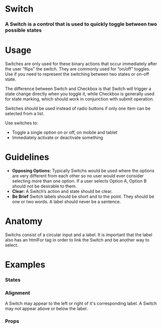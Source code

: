 
<Meta title="Data Entry|Switch" component={Switch} />

# Switch

### A Switch is a control that is used to quickly toggle between two possible states

<Preview withToolbar>
  <Story name="Standard">
    <Switch label="Switch" />
  </Story>
</Preview>

# Usage

Switches are only used for these binary actions that occur immediately after the user “flips” the switch. They are commonly used for “on/off” toggles.
Use if you need to represent the switching between two states or on-off state.

The difference between Switch and Checkbox is that Switch will trigger a state change directly when you toggle it, while Checkbox is generally used for state marking, which should work in conjunction with submit operation.

Switches should be used instead of radio buttons if only one item can be selected from a list.

Use switches to:

- Toggle a single option on or off, on mobile and tablet
- Immediately activate or deactivate something


# Guidelines

- **Opposing Options:**
  Typically Switchs would be used where the options are very different from each other so no user would ever consider selecting more than one option. If a user selects Option A, Option B should not be desirable to them.
- **Clear:**
  A Switch’s action and state should be clear.
- **Be Brief**
  Switch labels should be short and to the point. They should be one or two words. A label should never be a sentence.

# Anatomy

Switchs consist of a circular input and a label. It is important that the label also has an htmlFor tag in order to link the Switch and be another way to select.

<!-- ## Behavior -->

# Examples

### States

<!-- We can drop it in a `Preview` to get a code snippet: -->

<Preview>
  <Story name="States">
    <Grid columns="3">
      <Switch label="Selected" checked />
      <Switch label="Unselected" />
      <Switch label="Disabled" disabled />
    </Grid>
  </Story>
</Preview>

### Alignment

A Switch may appear to the left or right of it's corresponding label. A Switch may not appear above or below the label.

<Preview>
  <Story name="Alignment">
    <Grid columns="3">
      <Switch label="Left Aligned" />
      <Switch label="Right Aligned" align="right" />
    </Grid>
  </Story>
</Preview>

### Props

<Props of={Switch} />
